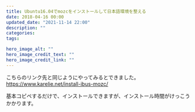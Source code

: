 ```yaml
---
title: Ubuntu16.04でmozcをインストールして日本語環境を整える
date: 2018-04-16 00:00
updated_date: "2021-11-14 22:00"
description: ""
categories:
tags:

hero_image_alt: ""
hero_image_credit_text: ""
hero_image_credit_link: ""
---
```

こちらのリンク先と同じようにやってみるとできました。
https://www.karelie.net/install-ibus-mozc/

基本コピペするだけで、インストールできますが、インストール時間がけっこうかかります。